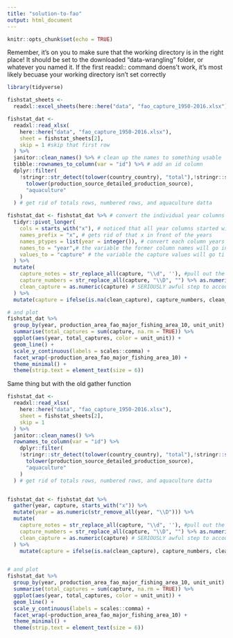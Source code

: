 ```yaml
---
title: "solution-to-fao"
output: html_document
---
```


```r
knitr::opts_chunk$set(echo = TRUE)
```

Remember, it's on you to make sure that the working directory is in the right place! It should be set to the downloaded "data-wrangling" folder, or whatever you named it. If the first readxl:: command doens't work, it's most likely becuase your working directory isn't set correctly

```r
library(tidyverse)

fishstat_sheets <-
  readxl::excel_sheets(here::here("data", "fao_capture_1950-2016.xlsx"))

fishstat_dat <-
  readxl::read_xlsx(
    here::here("data", "fao_capture_1950-2016.xlsx"),
    sheet = fishstat_sheets[2],
    skip = 1 #skip that first row
  ) %>%
  janitor::clean_names() %>% # clean up the names to something usable
  tibble::rownames_to_column(var = "id") %>% # add an id column
  dplyr::filter(
    !stringr::str_detect(tolower(country_country), "total"),!stringr::str_detect(country_country, "\\d"),!stringr::str_detect(
      tolower(production_source_detailed_production_source),
      "aquaculture"
    )
  ) # get rid of totals rows, numbered rows, and aquaculture datta

fishstat_dat <- fishstat_dat %>% # convert the individual year columns to a tidy format
  tidyr::pivot_longer(
    cols = starts_with("x"), # noticed that all year columns started with x
    names_prefix = "x", # gets rid of that x in front of the years
    names_ptypes = list(year = integer()), # convert each column years to an integer after stripping off the x
    names_to = "year",# the variable the former column names will go into
    values_to = "capture" # the variable the capture values will go ti
  ) %>%
  mutate(
    capture_notes = str_replace_all(capture, "\\d", ''), #pull out the text
    capture_numbers = str_replace_all(capture, "\\D", "") %>% as.numeric(), #pull out the numbers and convert the numerics. Note the use of a nested pipe!
    clean_capture = as.numeric(capture) # SERIOUSLY awful step to accounnt for the 10 stocks entered as 7e-7....
  ) %>%
  mutate(capture = ifelse(is.na(clean_capture), capture_numbers, clean_capture)) # kep any stock that was a clean number (which catches the 7e-7, and add in anything else that was like 500 F

# and plot
fishstat_dat %>%
  group_by(year, production_area_fao_major_fishing_area_10, unit_unit) %>%
  summarise(total_captures = sum(capture, na.rm = TRUE)) %>%
  ggplot(aes(year, total_captures, color = unit_unit)) +
  geom_line() +
  scale_y_continuous(labels = scales::comma) + 
  facet_wrap(~production_area_fao_major_fishing_area_10) + 
  theme_minimal() + 
  theme(strip.text = element_text(size = 6))

```

Same thing but with the old gather function

```r

fishstat_dat <-
  readxl::read_xlsx(
    here::here("data", "fao_capture_1950-2016.xlsx"),
    sheet = fishstat_sheets[2],
    skip = 1
  ) %>%
  janitor::clean_names() %>%
  rownames_to_column(var = "id") %>% 
    dplyr::filter(
    !stringr::str_detect(tolower(country_country), "total"),!stringr::str_detect(country_country, "\\d"),!stringr::str_detect(
      tolower(production_source_detailed_production_source),
      "aquaculture"
    )
  ) # get rid of totals rows, numbered rows, and aquaculture datta


fishstat_dat <- fishstat_dat %>%
  gather(year, capture, starts_with("x")) %>%
  mutate(year = as.numeric(str_remove_all(year, "\\D"))) %>%
  mutate(
    capture_notes = str_replace_all(capture, "\\d", ''), #pull out the text
    capture_numbers = str_replace_all(capture, "\\D", "") %>% as.numeric(), #pull out the numbers and convert the numerics. Note the use of a nested pipe!
    clean_capture = as.numeric(capture) # SERIOUSLY awful step to accounnt for the 10 stocks entered as 7e-7....
  ) %>% 
    mutate(capture = ifelse(is.na(clean_capture), capture_numbers, clean_capture)) # kep any stock that was a clean number (which catches the 7e-7, and add in anything else that was like 500 F


# and plot
fishstat_dat %>%
  group_by(year, production_area_fao_major_fishing_area_10, unit_unit) %>%
  summarise(total_captures = sum(capture, na.rm = TRUE)) %>%
  ggplot(aes(year, total_captures, color = unit_unit)) +
  geom_line() +
  scale_y_continuous(labels = scales::comma) + 
  facet_wrap(~production_area_fao_major_fishing_area_10) + 
  theme_minimal() + 
  theme(strip.text = element_text(size = 6))


```


